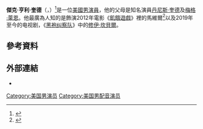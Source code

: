 {{Infobox person
| name         = 傑克·奎德<br>Jack Quaid
| image        = Jack Quaid by Gage Skidmore.jpg
| caption      = 奎德出席2019年的[[聖地牙哥國際漫畫展|聖地牙哥國際漫畫展]]
| birth_date   = {{Birth date and age|1992|4|24}}
| birth_place  = {{USA}}[[加利福尼亞州|加利福尼亞州]][[洛杉磯|洛杉磯]]
| occupation   = [[演員|演員]]
| years_active = 2012年至今
| partner      = Lizzy McGroder（2016年至今）
| relatives    = [[丹尼斯·奎德|丹尼斯·奎德]]（父親）<br>[[梅格·萊恩|梅格·萊恩]]（母親）<br>[[蘭迪·奎德|蘭迪·奎德]]（叔叔）
| website      = https://jackquaid.net
}}

'''傑克·亨利·奎德'''（{{lang-en|'''Jack Henry Quaid'''}}，{{bd|1992年|4月24日}}）<ref>{{cite web|url= http://www.ew.com/ew/article/0,,279774,00.html|title= Her Funny Valentine: Dennis Quaid and Meg Ryan tied the knot 10 years ago|author= Richter, Erin|date= February 16, 2001|work= EW.com|publisher= Entertainment Weekly|accessdate= March 8, 2012|archive-date= 2015-11-19|archive-url= https://web.archive.org/web/20151119043651/http://www.ew.com/article/2001/02/16/her-funny-valentine-dennis-quaid-and-meg-ryan-tied-knot-10-years-ago|dead-url= no}}</ref>是一位[[美國|美國]][[男演員|男演員]]，他的父母是知名演員[[丹尼斯·奎德|丹尼斯·奎德]]及[[梅格·萊恩|梅格·萊恩]]。他最廣為人知的是飾演2012年電影《[[飢餓遊戲_(電影)|飢餓遊戲]]》裡的馬維爾<ref>{{Cite web|title=NYU Sophomore Jack Quaid Makes His Big-Screen Debut in The Hunger Games As Marvel|url=http://nyulocal.com/entertainment/2012/03/30/nyu-sophomore-jack-quaid-makes-his-big-screen-debut-in-the-hunger-games-as-marvel/|date=30 March 2012|accessdate=5 October 2014|publisher=[[NYU_Local|NYU Local]]|last1=Costa|first1=Frank|archive-date=2016-11-25|archive-url=https://web.archive.org/web/20161125045520/http://nyulocal.com/entertainment/2012/03/30/nyu-sophomore-jack-quaid-makes-his-big-screen-debut-in-the-hunger-games-as-marvel/|dead-url=no}}</ref>以及2019年至今的电视剧，《[[黑袍纠察队_(电视剧)|黑袍纠察队]]》中的[[修伊·坎貝爾|修伊·坎貝爾]]。

==參考資料==
{{reflist}}

==外部連結==
* {{IMDb name|4425051}}
[[Category:美国男演员|Category:美国男演员]]
[[Category:美国男配音演员|Category:美国男配音演员]]